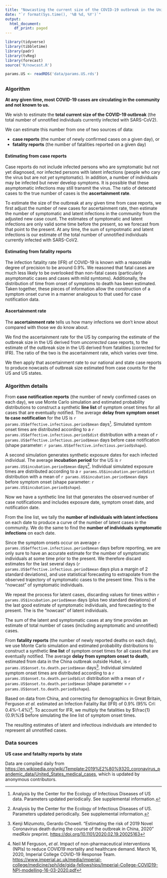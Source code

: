 ```yaml
---
title: "Nowcasting the current size of the COVID-19 outbreak in the United States"
date: "`r format(Sys.time(), '%B %d, %Y')`"
output:
  html_document:
    df_print: paged
---
```


<!-- Knit this page 4th -->

```r

library(tidyverse)
library(tibbletime)
library(padr)
library(tvReg)
library(forecast)
source('R/nowcast.R')

```

<!-- Get params for US -->
```r
params.US <- readRDS('data/params.US.rds')
```

## {.tabset .tabset-fade}

### Algorithm

**At any given time, most COVID-19 cases are circulating in the community and not known to us.**

We wish to estimate the **total current size of the COVID-19 outbreak** (the total number of unnotified individuals currently infected with SARS-CoV2). 

We can estimate this number from one of two sources of data:

- **case reports** (the number of newly confirmed cases on a given day), or
- **fatality reports** (the number of fatalities reported on a given day)

#### Estimating from case reports

Case reports do not include infected persons who are symptomatic but not yet diagnosed, nor infected persons with latent infections (people who cary the virus but are not *yet* symptomatic). In addition, a number of individuals may be infected but never develop symptoms. It is possible that these asymptomatic infections may still transmit the virus. The ratio of detecetd cases to the true number of cases is the **ascertainment rate**.

To estimate the size of the outbreak at any given time from case reports, we first adjust the number of new cases for ascertainment rate, then estimate the number of symptomatic and latent infections in the community from the adjusted new case count. The estimates of symptomatic and latent infections are only valid some time before the present, so we forecast from that point to the present. At any time, the sum of sympotmatic and latent infections is our estimate of the total number of unnotified individuals currently infected with SARS-CoV2.

#### Estimating from fatality reports

The infection fatality rate (IFR) of COVID-19 is known with a reasonable degree of precision to be around 0.9%. We reasoned that fatal cases are much less likely to be overlooked than non-fatal cases (particularly asymptomatic cases and cases with mild symtoms). Additionally, the distribution of time from onset of symptoms to death has been estimated. Taken together, these pieces of information allow the construction of a symptom onset curve in a manner analogous to that used for case notification data. 

#### Ascertainment rate

The **ascertainment rate** tells us how many infections we don't know about compared with those we do know about.

We find the ascertainment rate for the US by comparing the estimate of the outbreak size in the US derived from *uncorrected* case reports, to the estimate of the outbreak size in the US derived from fatalities (corrected for IFR). The ratio of the two is the ascertainment rate, which varies over time. 

We then apply that ascertainment rate to our national and state case reports to produce nowcasts of outbreak size estimated from case counts for the US and US states.

### Algorithm details

From **case notification reports** (the number of newly confirmed cases on each day), we use Monte Carlo simulation and estimated probability distributions to construct a synthetic **line list** of symptom onset times for all cases that are eventually notified. The average **delay from symptom onset to case notification** for the US is `r params.US$effective.infectious.period$mean` days^[Analysis by the Center for the Ecology of Infectious Diseases of US data. Parameters updated periodically. See supplemental information.]. Simulated symtom onset times are distributed according to a `r params.US$effective.infectious.period$dist` distribution with a mean of `r params.US$effective.infectious.period$mean` days before case notification (shape parameter: `r params.US$effective.infectious.period$shape`).

A second simulation generates synthetic exposure dates for each infected individual. The average **incubation period** for the US is `r params.US$incubation.period$mean` days^[Analysis by the Center for the Ecology of Infectious Diseases of US. Parameters updated periodically. See supplemental information.]. Individual simulated exposure times are distributed according to a `r params.US$incubation.period$dist` distribution with a mean of `r params.US$incubation.period$mean` days before symptom onset (shape parameter: `r params.US$incubation.period$shape`).

Now we have a synthetic line list that generates the observed number of case notifications and includes exposure date, symptom onset date, and notification date.

From the line list, we tally the **number of individuals with latent infections** on each date to produce a curve of the number of latent cases in the community. We do the same to find the **number of individuals symptomatic infections** on each date. 

<!-- Based on testing of passengers on the Princess Cruises ship in Yokohama, Japan, Mizumoto *et al.* estimated that the **proportion of cases that are asymptomatic** is 34.6% (95% CrI: 29.4%–39.8%)^[Kenji Mizumoto, *et al*. Estimating the Asymptomatic Ratio of 2019 Novel Coronavirus onboard the Princess Cruises Ship, 2020. medRxiv preprint. <https://doi.org/10.1101/2020.02.20.20025866>]. We assume asymptomatic cases are never detected. To account for these, we multiply both the number of symptomatic cases and the number of latent cases by $\frac{1}{34.6\%}$.  -->

Since the symptom onsets occur on average `r params.US$effective.infectious.period$mean` days before reporting, we are only sure to have an accurate estimate for the number of symptomatic individuals at some time prior to the present. We therefore discard estimates for the last several days (`r params.US$effective.infectious.period$mean` days plus a margin of 2 standard deviations), and use statistical forecasting to extrapolate from the observed trajectory of symptomatic cases to the present time. This is the "nowcast" of symptomatic individuals. 

We repeat the process for latent cases, discarding values for times within `r params.US$incubation.period$mean` days (plus two standard deviations) of the last good estimate of symptomatic individuals, and forecasting to the present. The is the "nowcast" of latent individuals. 

The sum of the latent and symptomatic cases at any time provides an estimate of total number of cases (including asymptomatic and unnotified) cases.

From **fatality reports** (the number of newly reported deaths on each day), we use Monte Carlo simulation and estimated probability distributions to construct a synthetic **line list** of symptom onset times for all cases that are eventually notified. The average **delay from symptom onset to death**, estimated from data in the China outbreak outside Hubei, is `r params.US$onset.to.death.period$mean` days^[Kenji Mizumoto, Gerardo Chowell. "Estimating the risk of 2019 Novel Coronavirus death during the course of the outbreak in China, 2020" medRxiv preprint. <https://doi.org/10.1101/2020.02.19.20025163>]. Individual simulated symptom onset times are distributed according to a `r params.US$onset.to.death.period$dist` distribution with a mean of `r params.US$onset.to.death.period$mean` (shape parameter = `r params.US$onset.to.death.period$shape`).

Based on data from China, and correcting for demographics in Great Britain, Ferguson *et al.* estimated an Infection Fatality Rat (IFR) of 0.9% (95% CrI: 0.4%–1.4%)^[Neil M Ferguson, *et al*. Impact of non-pharmaceutical interventions (NPIs) to reduce COVID19 mortality and healthcare demand. March 16, 2020, Imperial College COVID-19 Response Team. <https://www.imperial.ac.uk/media/imperial-college/medicine/sph/ide/gida-fellowships/Imperial-College-COVID19-NPI-modelling-16-03-2020.pdf>]. To account for IFR, we multiply the fatalities by $\frac{1}{0.9\%}$ before simulating the line list of symptom onset times. 

The resulting estimates of latent and infectious individuals are intended to represent all unnotified cases.

### Data sources

**US case and fatailty reports by state**

Data are compiled daily from <https://en.wikipedia.org/wiki/Template:2019%E2%80%9320_coronavirus_pandemic_data/United_States_medical_cases>, which is updated by anonymous contributors.


<!-- **Fatalities by Country** -->

<!-- Country level fatality data are maintained by [CEID](http://ceid.uga.edu) and available -->
<!-- [here](https://docs.google.com/spreadsheets/d/1SC28cM52m6s1gTJutpvFxadT9GGu-li90tsqkGuaM48/edit#gid=219891324) on the tab called "Cumulative fatalities reported by country." -->

<!-- Data are compiled from various sources, listed in the dataset.  -->

<!-- We aim to update our dataset daily. -->



